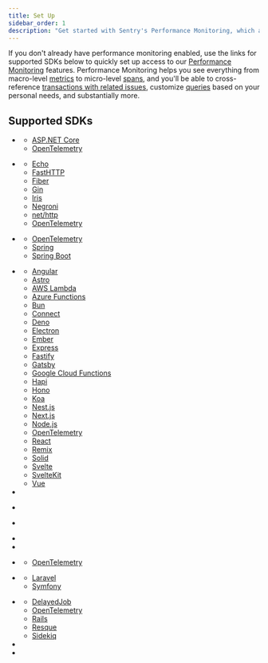 ```yaml
---
title: Set Up
sidebar_order: 1
description: "Get started with Sentry's Performance Monitoring, which allows you to see macro-level metrics to micro-level spans, cross-reference transactions with related issues, and customize queries."
---
```


If you don't already have performance monitoring enabled, use the links for supported SDKs below to quickly set up access to our [Performance Monitoring](/product/performance/) features. Performance Monitoring helps you see everything from macro-level [metrics](/product/performance/metrics/) to micro-level [spans](/concepts/key-terms/tracing/trace-view/#product-walkthrough-trace-view-page), and you'll be able to cross-reference [transactions with related issues](/product/performance/transaction-summary/), customize [queries](/product/explore/discover-queries/query-builder/) based on your personal needs, and substantially more.

## Supported SDKs

- <PlatformLinkWithLogo platform="dotnet" url="/platforms/dotnet/tracing/" />

  - [ASP.NET Core](/platforms/dotnet/guides/aspnetcore/tracing/)
  - [OpenTelemetry](/platforms/dotnet/tracing/instrumentation/opentelemetry/)

- <PlatformLinkWithLogo platform="go" url="/platforms/go/tracing/" />

  - [Echo](/platforms/go/guides/echo/performance/)
  - [FastHTTP](/platforms/go/guides/fasthttp/performance/)
  - [Fiber](/platforms/go/guides/fiber/performance/)
  - [Gin](/platforms/go/guides/gin/performance/)
  - [Iris](/platforms/go/guides/iris/performance/)
  - [Negroni](/platforms/go/guides/negroni/performance/)
  - [net/http](/platforms/go/guides/http/performance/)
  - [OpenTelemetry](/platforms/go/performance/instrumentation/opentelemetry/)

- <PlatformLinkWithLogo
    platform="java"
    label="Java/Kotlin/JVM"
    url="/platforms/java/performance/"
  />

  - [OpenTelemetry](/platforms/java/tracing/instrumentation/opentelemetry/)
  - [Spring](/platforms/java/guides/spring/tracing/)
  - [Spring Boot](/platforms/java/guides/spring-boot/tracing/)

- <PlatformLinkWithLogo
    platform="javascript"
    label="JavaScript"
    url="/platforms/javascript/tracing/"
  />

  - [Angular](/platforms/javascript/guides/angular/tracing/)
  - [Astro](/platforms/javascript/guides/astro/tracing/)
  - [AWS Lambda](/platforms/javascript/guides/aws-lambda/tracing/)
  - [Azure Functions](/platforms/javascript/guides/azure-functions/tracing/)
  - [Bun](/platforms/javascript/guides/bun/tracing/)
  - [Connect](/platforms/javascript/guides/connect/tracing/)
  - [Deno](/platforms/javascript/guides/deno/tracing/)
  - [Electron](/platforms/javascript/guides/electron/tracing/)
  - [Ember](/platforms/javascript/guides/ember/tracing/)
  - [Express](/platforms/javascript/guides/express/tracing/)
  - [Fastify](/platforms/javascript/guides/fastify/tracing/)
  - [Gatsby](/platforms/javascript/guides/gatsby/tracing/)
  - [Google Cloud Functions](/platforms/javascript/guides/gcp-functions/tracing/)
  - [Hapi](/platforms/javascript/guides/hapi/tracing/)
  - [Hono](/platforms/javascript/guides/hono/tracing/)
  - [Koa](/platforms/javascript/guides/koa/tracing/)
  - [Nest.js](/platforms/javascript/guides/nestjs/tracing/)
  - [Next.js](/platforms/javascript/guides/nextjs/tracing/)
  - [Node.js](/platforms/javascript/guides/node/tracing/)
  - [OpenTelemetry](/platforms/javascript/guides/node/tracing/instrumentation/opentelemetry/)
  - [React](/platforms/javascript/guides/react/tracing/)
  - [Remix](/platforms/javascript/guides/remix/tracing/)
  - [Solid](/platforms/javascript/guides/solid/tracing/)
  - [Svelte](/platforms/javascript/guides/svelte/tracing/)
  - [SvelteKit](/platforms/javascript/guides/sveltekit/tracing/)
  - [Vue](/platforms/javascript/guides/vue/tracing/)

- <PlatformLinkWithLogo platform="android" url="/platforms/android/tracing/" />

- <PlatformLinkWithLogo
    platform="react-native"
    url="/platforms/react-native/tracing/"
  />

- <PlatformLinkWithLogo
    platform="apple"
    label="iOS"
    url="/platforms/apple/guides/ios/tracing/"
  />

- <PlatformLinkWithLogo platform="flutter" url="/platforms/flutter/tracing/" />

- <PlatformLinkWithLogo platform="native" url="/platforms/native/tracing/" />

- <PlatformLinkWithLogo platform="python" url="/platforms/python/tracing/" />

  - [OpenTelemetry](/platforms/python/tracing/instrumentation/opentelemetry/)

- <PlatformLinkWithLogo platform="php" url="/platforms/php/tracing/" />

  - [Laravel](/platforms/php/guides/laravel/tracing/)
  - [Symfony](/platforms/php/guides/symfony/tracing/)

- <PlatformLinkWithLogo platform="ruby" url="/platforms/ruby/tracing/" />

  - [DelayedJob](/platforms/ruby/guides/delayed_job/tracing/)
  - [OpenTelemetry](/platforms/ruby/tracing/instrumentation/opentelemetry/)
  - [Rails](/platforms/ruby/guides/rails/tracing/)
  - [Resque](/platforms/ruby/guides/resque/tracing/)
  - [Sidekiq](/platforms/ruby/guides/sidekiq/tracing/)

- <PlatformLinkWithLogo platform="rust" url="/platforms/rust/tracing/" />

- <PlatformLinkWithLogo platform="unity" url="/platforms/unity/tracing/" />
